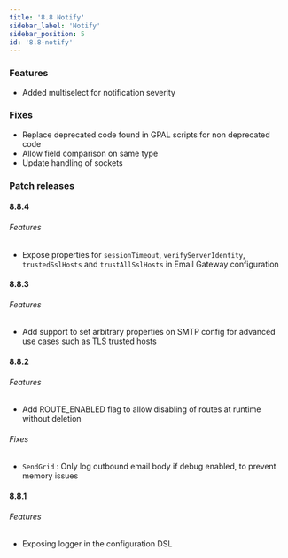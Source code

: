 ```yaml
---
title: '8.8 Notify'
sidebar_label: 'Notify'
sidebar_position: 5
id: '8.8-notify'
---
```


### Features

* Added multiselect for notification severity

### Fixes

* Replace deprecated code found in GPAL scripts for non deprecated code 
* Allow field comparison on same type 
* Update handling of sockets 

### Patch releases

#### 8.8.4

###### Features

* Expose properties for `sessionTimeout`, `verifyServerIdentity`, `trustedSslHosts` and `trustAllSslHosts` in Email Gateway configuration

#### 8.8.3

###### Features

* Add support to set arbitrary properties on SMTP config for advanced use cases such as TLS trusted hosts

#### 8.8.2

###### Features

* Add ROUTE_ENABLED flag to allow disabling of routes at runtime without deletion

###### Fixes

* `SendGrid` : Only log outbound email body if debug enabled, to prevent memory issues 


#### 8.8.1

###### Features

* Exposing logger in the configuration DSL
